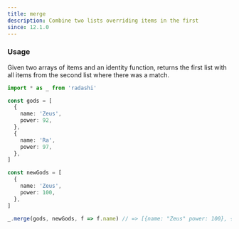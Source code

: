 ```yaml
---
title: merge
description: Combine two lists overriding items in the first
since: 12.1.0
---
```


### Usage

Given two arrays of items and an identity function, returns the first
list with all items from the second list where there was a match.

```ts
import * as _ from 'radashi'

const gods = [
  {
    name: 'Zeus',
    power: 92,
  },
  {
    name: 'Ra',
    power: 97,
  },
]

const newGods = [
  {
    name: 'Zeus',
    power: 100,
  },
]

_.merge(gods, newGods, f => f.name) // => [{name: "Zeus" power: 100}, {name: "Ra", power: 97}]
```
